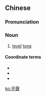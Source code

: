 {{also|平声}}
==Chinese==
{{zh-forms|s=平声}}
{{wikipedia|lang=zh}}

===Pronunciation===
{{zh-pron
|m=píngshēng
|c=ping4 sing1
|mn=piâⁿ-siaⁿ/twvk:pêⁿ-siaⁿ
|cat=n
}}

===Noun===
{{zh-noun}}

# {{lb|zh|phonetics}} [[level]] [[tone]] {{gloss|one of the four tones in Middle Chinese}}

====Coordinate terms====
* {{zh-l|上聲}}
* {{zh-l|去聲}}
* {{zh-l|入聲}}

[[ko:平聲]]